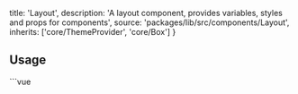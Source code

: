 
  title: 'Layout',
  description:
    'A layout component, provides variables, styles and props for components',
  source: 'packages/lib/src/components/Layout',
  inherits: ['core/ThemeProvider', 'core/Box']
}

## Usage

<Preview>
  <PreviewFrame height="400">
    <LayoutExample />
  </PreviewFrame>
  <CodeHighlight height="500">
    ```vue
    <template>
      <Layout
        inherit
        :options="{
          colors: {
            primary: 'orange'
          }
        }"
      >
        <template #header>
          <TopAppBar headline="My App">
            <IconButton icon="material-symbols:menu" />
            <template #actions>
              <IconButton icon="mdi:dots-vertical" />
            </template>
          </TopAppBar>
        </template>

        <template #fab>
          <Fab icon="mdi:plus"> New </Fab>
        </template>

        <template #navbar>
          <Navigation>
            <Navigation.Container center>
              <Navigation.Item name="Home" icon="mdi:home-outline" />
              <Navigation.Item name="Settings" icon="mdi:cog-outline" />
            </Navigation.Container>
          </Navigation>
        </template>

        <MasterSwitch name="Top Switch" />

        <p>
          Lorem ipsum dolor sit amet consectetur adipisicing elit. Doloremque
          sed consequuntur quisquam enim unde porro animi alias suscipit
          sapiente. Error, sit omnis consequatur quisquam facilis ut dolorum at
          blanditiis quaerat. Aliquid dolore error ipsam, omnis tempore
          reiciendis. Incidunt, necessitatibus deserunt aut, doloremque, aliquid
          sequi mollitia laborum maiores sapiente veritatis modi excepturi
          laudantium sed quisquam voluptatum earum. Debitis, atque. Eius,
          necessitatibus. Sunt odio dolorem nesciunt tempore tempora nisi vero
          placeat provident consequuntur rem magni hic, commodi libero quia
          voluptate autem, natus dolor aut voluptatem laudantium exercitationem
          non! Ipsam, fuga distinctio? Sit. A dicta nulla quo eaque inventore
          praesentium nisi quos et repudiandae repellat? Accusamus eaque hic est
          corrupti illo odit ratione temporibus ut, a quasi tempore, mollitia
          quas voluptatem? Labore, delectus? Sed eos incidunt ipsam esse
          provident minima sit perferendis molestiae assumenda fuga enim iste
          quibusdam cupiditate odit, sint nihil, neque reiciendis fugit! Magni
          unde, ullam consequatur natus commodi ab aspernatur. Animi vitae, ea
          quam eveniet minima provident nesciunt esse nobis non itaque tempore,
          magni iusto. Non error minima repellendus ab magnam. Voluptates libero
          quam dolores saepe enim necessitatibus, nulla quisquam?
        </p>
      </Layout>
    </template>

    <script setup lang="ts">
      import {
        Fab,
        IconButton,
        Layout,
        MasterSwitch,
        Navigation,
        TopAppBar
      } from '@vue-material/core'
    </script>
    ```
  </CodeHighlight>
</Preview>

## Props

> [!NOTE]
> All props are inherited from [`core/ThemeProvider`](/core/theme-provider#props)

**`#default`**: slot

**`#header`**: slot

**`#fab`**: slot

**`#navbar`**: slot

